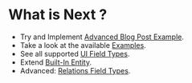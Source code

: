 # What is Next ?

- Try and Implement [Advanced Blog Post Example](/examples/blog-post).
- Take a look at the available [Examples](/examples).
- See all supported [UI Field Types](/ultimate-entity-field-types).
- Extend [Built-In Entity](/extend-built-in-entity).
- Advanced: [Relations Field Types](/advanced/relations).
